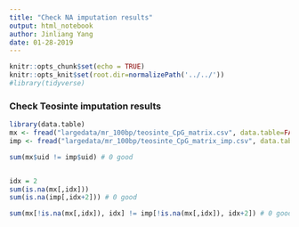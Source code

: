 ```yaml
---
title: "Check NA imputation results"
output: html_notebook
author: Jinliang Yang
date: 01-28-2019
---
```



```r
knitr::opts_chunk$set(echo = TRUE) 
knitr::opts_knit$set(root.dir=normalizePath('../../')) 
#library(tidyverse)
```


### Check Teosinte imputation results

```r
library(data.table)
mx <- fread("largedata/mr_100bp/teosinte_CpG_matrix.csv", data.table=FALSE)
imp <- fread("largedata/mr_100bp/teosinte_CpG_matrix_imp.csv", data.table=FALSE)

sum(mx$uid != imp$uid) # 0 good


idx = 2
sum(is.na(mx[,idx]))
sum(is.na(imp[,idx+2])) # 0 good

sum(mx[!is.na(mx[,idx]), idx] != imp[!is.na(mx[,idx]), idx+2]) # 0 good

```





